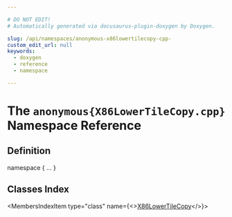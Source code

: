 ```yaml
---

# DO NOT EDIT!
# Automatically generated via docusaurus-plugin-doxygen by Doxygen.

slug: /api/namespaces/anonymous-x86lowertilecopy-cpp-
custom_edit_url: null
keywords:
  - doxygen
  - reference
  - namespace

---
```





# The `anonymous{X86LowerTileCopy.cpp}` Namespace Reference

<DoxygenPage pluginConfig={pluginConfig}>



## Definition

<CodeBlock>namespace &#123; ... &#125;</CodeBlock>

## Classes Index

<MembersIndex>

<MembersIndexItem
  type="class"
  name={<><a href="/docs/api/classes/anonymous-namespace-x86lowertilecopy-cpp-/x86lowertilecopy">X86LowerTileCopy</a></>}>
</MembersIndexItem>

</MembersIndex>


</DoxygenPage>
